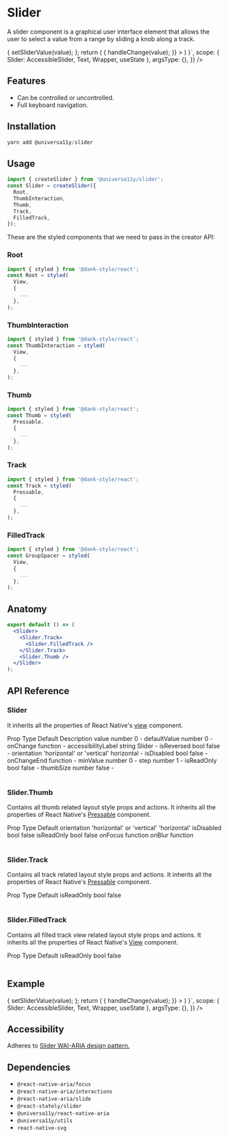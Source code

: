 
<Meta title="components/Slider" />


# Slider

A slider component is a graphical user interface element that allows the user to select a value from a range by sliding a knob along a track.

<AppProvider>
  <CodePreview
    showComponentRenderer={true}
    showArgsController={false}
    metaData={{
      code: ` 
      function App () {
          const [sliderValue, setSliderValue] = useState(40);
          const handleChange = (value) => {
            setSliderValue(value);
          };
        return (
          <Wrapper>
            <Slider
        w="300"
        value={sliderValue}
        onChange={(value) => {
          handleChange(value);
        }}
      >
        <Slider.Track>
          <Slider.FilledTrack />
        </Slider.Track>
        <Slider.Thumb />
      </Slider></Wrapper>
    )
    }`,
      scope: { Slider: AccessibleSlider, Text, Wrapper, useState },
      argsType: {},
    }}
  />
</AppProvider>

<br />

## Features

- Can be controlled or uncontrolled.
- Full keyboard navigation.

## Installation

```jsx
yarn add @universa11y/slider
```

## Usage

```jsx
import { createSlider } from '@universa11y/slider';
const Slider = createSlider({
  Root,
  ThumbInteraction,
  Thumb,
  Track,
  FilledTrack,
});
```

These are the styled components that we need to pass in the creator API:

### Root

```jsx
import { styled } from '@dank-style/react';
const Root = styled(
  View,
  {
    ...
  },
);
```

### ThumbInteraction

```jsx
import { styled } from '@dank-style/react';
const ThumbInteraction = styled(
  View,
  {
    ...
  },
);
```

### Thumb

```jsx
import { styled } from '@dank-style/react';
const Thumb = styled(
  Pressable,
  {
    ...
  },
);
```

### Track

```jsx
import { styled } from '@dank-style/react';
const Track = styled(
  Pressable,
  {
    ...
  },
);
```

### FilledTrack

```jsx
import { styled } from '@dank-style/react';
const GroupSpacer = styled(
  View,
  {
    ...
  },
);
```

## Anatomy

```jsx
export default () => (
  <Slider>
    <Slider.Track>
      <Slider.FilledTrack />
    </Slider.Track>
    <Slider.Thumb />
  </Slider>
);
```

## API Reference

### Slider

It inherits all the properties of React Native's [view](https://reactnative.dev/docs/view#props) component.

<AppProvider>
  <Table>
    <Table.THead sx={{ _dark: { bg: '$gray800' }, _light: { bg: '$gray100' } }}>
      <Table.TR>
        <Table.TH>Prop</Table.TH>
        <Table.TH>Type</Table.TH>
        <Table.TH>Default</Table.TH>
        <Table.TH>Description</Table.TH>
      </Table.TR>
    </Table.THead>
    <Table.TBody>
      <Table.TR>
        <Table.TD>value</Table.TD>
        <Table.TD>number</Table.TD>
        <Table.TD>0</Table.TD>
        <Table.TD>-</Table.TD>
      </Table.TR>
      <Table.TR>
        <Table.TD>defaultValue</Table.TD>
        <Table.TD>number</Table.TD>
        <Table.TD>0</Table.TD>
        <Table.TD>-</Table.TD>
      </Table.TR>
      <Table.TR>
        <Table.TD>onChange</Table.TD>
        <Table.TD>function</Table.TD>
        <Table.TD></Table.TD>
        <Table.TD>-</Table.TD>
      </Table.TR>
      <Table.TR>
        <Table.TD>accessibilityLabel</Table.TD>
        <Table.TD>string</Table.TD>
        <Table.TD>Slider</Table.TD>
        <Table.TD>-</Table.TD>
      </Table.TR>
      <Table.TR>
        <Table.TD>isReversed</Table.TD>
        <Table.TD>bool</Table.TD>
        <Table.TD>false</Table.TD>
        <Table.TD>-</Table.TD>
      </Table.TR>
      <Table.TR>
        <Table.TD>orientation</Table.TD>
        <Table.TD>'horizontal' or 'vertical'</Table.TD>
        <Table.TD>horizontal</Table.TD>
        <Table.TD>-</Table.TD>
      </Table.TR>
      <Table.TR>
        <Table.TD>isDisabled</Table.TD>
        <Table.TD>bool</Table.TD>
        <Table.TD>false</Table.TD>
        <Table.TD>-</Table.TD>
      </Table.TR>
      <Table.TR>
        <Table.TD>onChangeEnd</Table.TD>
        <Table.TD>function</Table.TD>
        <Table.TD></Table.TD>
        <Table.TD>-</Table.TD>
      </Table.TR>
      <Table.TR>
        <Table.TD>minValue</Table.TD>
        <Table.TD>number</Table.TD>
        <Table.TD>0</Table.TD>
        <Table.TD>-</Table.TD>
      </Table.TR>
      <Table.TR>
        <Table.TD>step</Table.TD>
        <Table.TD>number</Table.TD>
        <Table.TD>1</Table.TD>
        <Table.TD>-</Table.TD>
      </Table.TR>
      <Table.TR>
        <Table.TD>isReadOnly</Table.TD>
        <Table.TD>bool</Table.TD>
        <Table.TD>false</Table.TD>
        <Table.TD>-</Table.TD>
      </Table.TR>
      <Table.TR>
        <Table.TD>thumbSize</Table.TD>
        <Table.TD>number</Table.TD>
        <Table.TD>false</Table.TD>
        <Table.TD>-</Table.TD>
      </Table.TR>
    </Table.TBody>
  </Table>
</AppProvider>

### Slider.Thumb

Contains all thumb related layout style props and actions.
It inherits all the properties of React Native's [Pressable](https://reactnative.dev/docs/pressable#props) component.

<AppProvider>
  <Table>
    <Table.THead sx={{ _dark: { bg: '$gray800' }, _light: { bg: '$gray100' } }}>
      <Table.TR>
        <Table.TH>Prop</Table.TH>
        <Table.TH>Type</Table.TH>
        <Table.TH>Default</Table.TH>
      </Table.TR>
    </Table.THead>
    <Table.TBody>
      <Table.TR>
        <Table.TD>orientation</Table.TD>
        <Table.TD>'horizontal' or 'vertical'</Table.TD>
        <Table.TD>'horizontal'</Table.TD>
      </Table.TR>
      <Table.TR>
        <Table.TD>isDisabled</Table.TD>
        <Table.TD>bool</Table.TD>
        <Table.TD>false</Table.TD>
      </Table.TR>
      <Table.TR>
        <Table.TD>isReadOnly</Table.TD>
        <Table.TD>bool</Table.TD>
        <Table.TD>false</Table.TD>
      </Table.TR>
      <Table.TR>
        <Table.TD>onFocus</Table.TD>
        <Table.TD>function</Table.TD>
        <Table.TD></Table.TD>
      </Table.TR>
      <Table.TR>
        <Table.TD>onBlur</Table.TD>
        <Table.TD>function</Table.TD>
        <Table.TD></Table.TD>
      </Table.TR>
    </Table.TBody>
  </Table>
</AppProvider>

### Slider.Track

Contains all track related layout style props and actions.
It inherits all the properties of React Native's [Pressable](https://reactnative.dev/docs/pressable#props) component.

<AppProvider>
  <Table>
    <Table.THead sx={{ _dark: { bg: '$gray800' }, _light: { bg: '$gray100' } }}>
      <Table.TR>
        <Table.TH>Prop</Table.TH>
        <Table.TH>Type</Table.TH>
        <Table.TH>Default</Table.TH>
      </Table.TR>
    </Table.THead>
    <Table.TBody>
      <Table.TR>
        <Table.TD>isReadOnly</Table.TD>
        <Table.TD>bool</Table.TD>
        <Table.TD>false</Table.TD>
      </Table.TR>
    </Table.TBody>
  </Table>
</AppProvider>

### Slider.FilledTrack

Contains all filled track view related layout style props and actions.
It inherits all the properties of React Native's [View](https://reactnative.dev/docs/view#props) component.

<AppProvider>
  <Table>
    <Table.THead sx={{ _dark: { bg: '$gray800' }, _light: { bg: '$gray100' } }}>
      <Table.TR>
        <Table.TH>Prop</Table.TH>
        <Table.TH>Type</Table.TH>
        <Table.TH>Default</Table.TH>
      </Table.TR>
    </Table.THead>
    <Table.TBody>
      <Table.TR>
        <Table.TD>isReadOnly</Table.TD>
        <Table.TD>bool</Table.TD>
        <Table.TD>false</Table.TD>
      </Table.TR>
    </Table.TBody>
  </Table>
</AppProvider>

## Example

<AppProvider>
  <CodePreview
    showComponentRenderer={true}
    showArgsController={false}
    metaData={{
      code: ` 
      function App () {
          const [sliderValue, setSliderValue] = useState(40);
          const handleChange = (value) => {
            setSliderValue(value);
          };
        return (
          <Wrapper>
            <Slider
        w="300"
        value={sliderValue}
        onChange={(value) => {
          handleChange(value);
        }}
      >
        <Slider.Track>
          <Slider.FilledTrack />
        </Slider.Track>
        <Slider.Thumb />
      </Slider></Wrapper>
    )
    }`,
      scope: { Slider: AccessibleSlider, Text, Wrapper, useState },
      argsType: {},
    }}
  />
</AppProvider>

## Accessibility

Adheres to [Slider WAI-ARIA design pattern.](https://www.w3.org/WAI/ARIA/apg/patterns/slider/)

## Dependencies

- `@react-native-aria/focus`
- `@react-native-aria/interactions`
- `@react-native-aria/slide`
- `@react-stately/slider`
- `@universa11y/react-native-aria`
- `@universa11y/utils`
- `react-native-svg`
